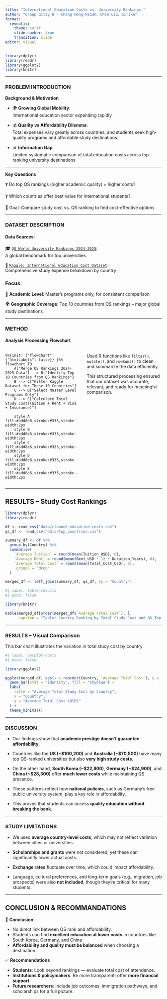```yaml
---
title: "International Education Costs vs. University Rankings "
author: "Group Gitty 8 - Chang Heng-Hsieh、Chen Liu、Girika"
format: 
  revealjs:
    theme: serif
    slide-number: true
    transition: slide
editor: visual
---
```


```r
library(dplyr)
library(readr)
library(ggplot2)
library(knitr)
```

------------------------------------------------------------------------

### PROBLEM INTRODUCTION

**Background & Motivation**

-   🌍 **Growing Global Mobility**:\
    International education sector expanding rapidly

-   💰 **Quality vs Affordability Dilemma**:\
    Total expenses vary greatly across countries, and students seek high-quality programs and affordable study destinations.

-   📊 **Information Gap**:\
    Limited systematic comparison of total education costs across top-ranking university destinations

------------------------------------------------------------------------

**Key Questions**

❓ Do top QS rankings (higher academic quality) = higher costs?

❓ Which countries offer best value for international students?

🎯 Goal: Compare study cost vs. QS ranking to find cost-effective options

------------------------------------------------------------------------

### DATASET DESCRIPTION

#### Data Sources:

🎓 [`QS World University Rankings 2024-2025`](https://www.kaggle.com/datasets/darrylljk/worlds-best-universities-qs-rankings-2025):\
A global benchmark for top universities

💸 [`Kaggle: International Education Cost Dataset`](https://www.kaggle.com/datasets/adilshamim8/cost-of-international-education) :\
Comprehensive study expense breakdown by country

### Focus:

🎯 **Academic Level**: Master’s programs only, for consistent comparison

🌍 **Geographic Coverage**: Top 10 countries from QS rankings – major global study destinations

------------------------------------------------------------------------

### METHOD

#### Analysis Processing Flowchart

::::: columns
::: {.column width="50%"}
```mermaid
%%{init: {"flowchart": {"htmlLabels": false}} }%%
flowchart TD
    A["Merge QS Rankings 2024-2025 Data"] --> B["Identify Top 10 Countries from QS Rankings"]
    B --> C["Filter Kaggle Dataset for These 10 Countries"]
    C --> D["Select Master Level Programs Only"]
    D --> E["Calculate Total Study Cost(Tuition + Rent + Visa + Insurance)"]
    
    style A fill:#add8e6,stroke:#333,stroke-width:2px
    style B fill:#add8e6,stroke:#333,stroke-width:2px
    style C fill:#add8e6,stroke:#333,stroke-width:2px
    style D fill:#add8e6,stroke:#333,stroke-width:2px
    style E fill:#add8e6,stroke:#333,stroke-width:2px
```
:::

::: {.column width="50%"}
Used R functions like `filter()`, `mutate()`, and `rowSums()` to clean and summarize the data efficiently.

This structured processing ensured that our dataset was accurate, relevant, and ready for meaningful comparison.
:::
:::::

------------------------------------------------------------------------

## RESULTS – Study Cost Rankings {.smaller}

```r
library(dplyr)
library(readr)

df <- read_csv("data/cleaned_education_costs.csv")
qs_df <- read_csv("data/top_countries.csv")

summary_df <- df %>%
  group_by(Country) %>%
  summarise(
    `Average Tuition` = round(mean(Tuition_USD), 0),
    `Average Rent` = round(mean(Rent_USD * 12 * Duration_Years), 0),
    `Average Total Cost` = round(mean(Total_Cost_USD), 0),
    .groups = "drop"
  )

merged_df <- left_join(summary_df, qs_df, by = "Country")
```

```r
#| label: table-results
#| echo: false

library(knitr)

kable(merged_df[order(merged_df$`Average Total Cost`), ],
      caption = "Table: Country Ranking by Total Study Cost and QS Top 100 Count")
```

------------------------------------------------------------------------

### RESULTS – Visual Comparison

This bar chart illustrates the variation in total study cost by country.

```r
#| label: barplot-costs
#| echo: false

library(ggplot2)

ggplot(merged_df, aes(x = reorder(Country, `Average Total Cost`), y = `Average Total Cost`)) +
  geom_bar(stat = "identity", fill = "skyblue") +
  labs(
    title = "Average Total Study Cost by Country",
    x = "Country",
    y = "Average Total Cost (USD)"
  ) +
  theme_minimal()
```

------------------------------------------------------------------------

### DISCUSSION

-   Our findings show that **academic prestige doesn’t guarantee affordability**.

-   Countries like the **US (\~\$100,200)** and **Australia (\~\$70,500)** have many top QS-ranked universities but also **very high study costs**.

-   On the other hand, **South Korea (\~\$22,800)**, **Germany (\~\$24,900)**, and **China (\~\$28,300)** offer **much lower costs** while maintaining QS presence.

-   These patterns reflect how **national policies**, such as Germany’s free public university system, play a key role in affordability.

-   This proves that students can access **quality education without breaking the bank**.

------------------------------------------------------------------------

### STUDY LIMITATIONS

-   We used **average country-level costs**, which may not reflect variation between cities or universities.

-   **Scholarships and grants** were not considered, yet these can significantly lower actual costs.

-   **Exchange rates** fluctuate over time, which could impact affordability.

-   Language, cultural preferences, and long-term goals (e.g., migration, job prospects) were also **not included**, though they’re critical for many students.

------------------------------------------------------------------------

## CONCLUSION & RECOMMANDATIONS {.smaller}

🧠 **Conclusion**

-   No direct link between QS rank and affordability.
-   Students can find **excellent education at lower costs** in countries like South Korea, Germany, and China
-   **Affordability and quality must be balanced** when choosing a destination.

✅ **Recommendations**

-   **Students**: Look beyond rankings — evaluate total cost of attendance.
-   **Institutions & policymakers**: Be more transparent; offer **more financial support**.
-   **Future researchers**: Include job outcomes, immigration pathways, and scholarships for a full picture.
